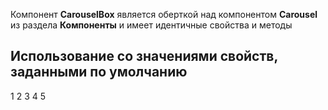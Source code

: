 
Компонент **CarouselBox** является оберткой над компонентом **Carousel** из раздела **Компоненты** и имеет идентичные свойства и методы

## Использование со значениями свойств, заданными по умолчанию

<Playground>
    <CarouselBox>
        <DemoSlide>1</DemoSlide>
        <DemoSlide>2</DemoSlide>
        <DemoSlide>3</DemoSlide>
        <DemoSlide>4</DemoSlide>
        <DemoSlide>5</DemoSlide>
    </CarouselBox>
</Playground>
